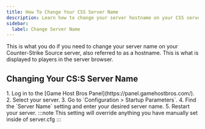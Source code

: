 ```yaml
---
title: How To Change Your CSS Server Name
description: Learn how to change your server hostname on your CSS server.
sidebar:
  label: Change Server Name
---
```


This is what you do if you need to change your server name on your Counter-Strike Source server, also referred to as a hostname. This is what is displayed to players in the server browser.

## Changing Your CS:S Server Name

<Steps>
1. Log in to the [Game Host Bros Panel](https://panel.gamehostbros.com/).
2. Select your server.
3. Go to `Configuration > Startup Parameters`.
4. Find the `Server Name` setting and enter your desired server name.
5. Restart your server.
</Steps>
:::note
This setting will override anything you have manually set inside of server.cfg
:::